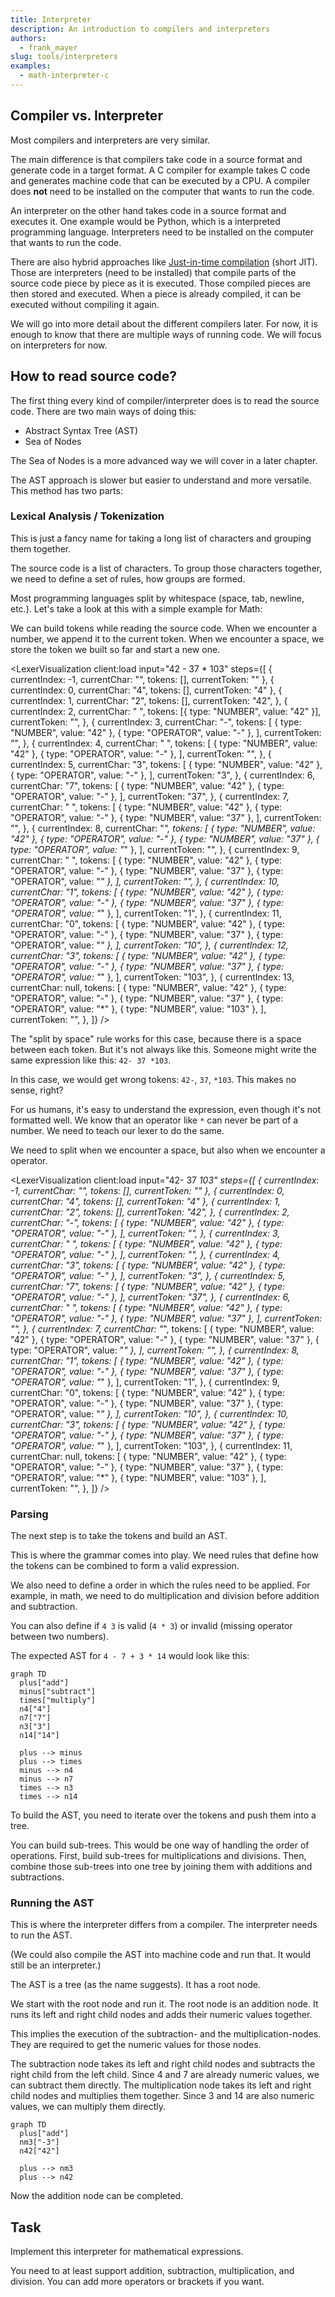 ```yaml
---
title: Interpreter
description: An introduction to compilers and interpreters
authors:
  - frank_mayer
slug: tools/interpreters
examples:
  - math-interpreter-c
---
```


## Compiler vs. Interpreter

Most compilers and interpreters are very similar.

The main difference is that compilers take code in a source format and generate code in a target format.
A C compiler for example takes C code and generates machine code that can be executed by a CPU.
A compiler does **not** need to be installed on the computer that wants to run the code.

An interpreter on the other hand takes code in a source format and executes it.
One example would be Python, which is a interpreted programming language.
Interpreters need to be installed on the computer that wants to run the code.

There are also hybrid approaches like [Just-in-time compilation](https://en.wikipedia.org/wiki/Just-in-time_compilation) (short JIT).
Those are interpreters (need to be installed) that compile parts of the source code piece by piece as it is executed.
Those compiled pieces are then stored and executed.
When a piece is already compiled, it can be executed without compiling it again.

We will go into more detail about the different compilers later.
For now, it is enough to know that there are multiple ways of running code.
We will focus on interpreters for now.

## How to read source code?

The first thing every kind of compiler/interpreter does is to read the source code.
There are two main ways of doing this:

- Abstract Syntax Tree (AST)
- Sea of Nodes

The Sea of Nodes is a more advanced way we will cover in a later chapter.

The AST approach is slower but easier to understand and more versatile.
This method has two parts:

### Lexical Analysis / Tokenization

This is just a fancy name for taking a long list of characters and grouping them together.

The source code is a list of characters.
To group those characters together, we need to define a set of rules, how groups are formed.

Most programming languages split by whitespace (space, tab, newline, etc.).
Let's take a look at this with a simple example for Math:


We can build tokens while reading the source code.
When we encounter a number, we append it to the current token.
When we encounter a space, we store the token we built so far and start a new one.

<LexerVisualization
	client:load
	input="42 - 37 * 103"
	steps={[
		{ currentIndex: -1, currentChar: "", tokens: [], currentToken: "" },
		{ currentIndex: 0, currentChar: "4", tokens: [], currentToken: "4" },
		{
			currentIndex: 1,
			currentChar: "2",
			tokens: [],
			currentToken: "42",
		},
		{
			currentIndex: 2,
			currentChar: " ",
			tokens: [{ type: "NUMBER", value: "42" }],
			currentToken: "",
		},
		{
			currentIndex: 3,
			currentChar: "-",
			tokens: [
				{ type: "NUMBER", value: "42" },
				{ type: "OPERATOR", value: "-" },
			],
			currentToken: "",
		},
		{
			currentIndex: 4,
			currentChar: " ",
			tokens: [
				{ type: "NUMBER", value: "42" },
				{ type: "OPERATOR", value: "-" },
			],
			currentToken: "",
		},
		{
			currentIndex: 5,
			currentChar: "3",
			tokens: [
				{ type: "NUMBER", value: "42" },
				{ type: "OPERATOR", value: "-" },
			],
			currentToken: "3",
		},
		{
			currentIndex: 6,
			currentChar: "7",
			tokens: [
				{ type: "NUMBER", value: "42" },
				{ type: "OPERATOR", value: "-" },
			],
			currentToken: "37",
		},
		{
			currentIndex: 7,
			currentChar: " ",
			tokens: [
				{ type: "NUMBER", value: "42" },
				{ type: "OPERATOR", value: "-" },
				{ type: "NUMBER", value: "37" },
			],
			currentToken: "",
		},
		{
			currentIndex: 8,
			currentChar: "*",
			tokens: [
				{ type: "NUMBER", value: "42" },
				{ type: "OPERATOR", value: "-" },
				{ type: "NUMBER", value: "37" },
				{ type: "OPERATOR", value: "*" },
			],
			currentToken: "",
		},
		{
			currentIndex: 9,
			currentChar: " ",
			tokens: [
				{ type: "NUMBER", value: "42" },
				{ type: "OPERATOR", value: "-" },
				{ type: "NUMBER", value: "37" },
				{ type: "OPERATOR", value: "*" },
			],
			currentToken: "",
		},
		{
			currentIndex: 10,
			currentChar: "1",
			tokens: [
				{ type: "NUMBER", value: "42" },
				{ type: "OPERATOR", value: "-" },
				{ type: "NUMBER", value: "37" },
				{ type: "OPERATOR", value: "*" },
			],
			currentToken: "1",
		},
		{
			currentIndex: 11,
			currentChar: "0",
			tokens: [
				{ type: "NUMBER", value: "42" },
				{ type: "OPERATOR", value: "-" },
				{ type: "NUMBER", value: "37" },
				{ type: "OPERATOR", value: "*" },
			],
			currentToken: "10",
		},
		{
			currentIndex: 12,
			currentChar: "3",
			tokens: [
				{ type: "NUMBER", value: "42" },
				{ type: "OPERATOR", value: "-" },
				{ type: "NUMBER", value: "37" },
				{ type: "OPERATOR", value: "*" },
			],
			currentToken: "103",
		},
		{
			currentIndex: 13,
			currentChar: null,
			tokens: [
				{ type: "NUMBER", value: "42" },
				{ type: "OPERATOR", value: "-" },
				{ type: "NUMBER", value: "37" },
				{ type: "OPERATOR", value: "*" },
				{ type: "NUMBER", value: "103" },
			],
			currentToken: "",
		},
	]}
/>

The "split by space" rule works for this case, because there is a space between each token.
But it's not always like this.
Someone might write the same expression like this: `42- 37 *103`.

In this case, we would get wrong tokens: `42-`, `37`, `*103`.
This makes no sense, right?

For us humans, it's easy to understand the expression, even though it's not formatted well.
We know that an operator like `*` can never be part of a number.
We need to teach our lexer to do the same.

We need to split when we encounter a space, but also when we encounter a operator.

<LexerVisualization
	client:load
	input="42- 37 *103"
	steps={[
		{ currentIndex: -1, currentChar: "", tokens: [], currentToken: "" },
		{ currentIndex: 0, currentChar: "4", tokens: [], currentToken: "4" },
		{
			currentIndex: 1,
			currentChar: "2",
			tokens: [],
			currentToken: "42",
		},
		{
			currentIndex: 2,
			currentChar: "-",
			tokens: [
				{ type: "NUMBER", value: "42" },
				{ type: "OPERATOR", value: "-" },
			],
			currentToken: "",
		},
		{
			currentIndex: 3,
			currentChar: " ",
			tokens: [
				{ type: "NUMBER", value: "42" },
				{ type: "OPERATOR", value: "-" },
			],
			currentToken: "",
		},
		{
			currentIndex: 4,
			currentChar: "3",
			tokens: [
				{ type: "NUMBER", value: "42" },
				{ type: "OPERATOR", value: "-" },
			],
			currentToken: "3",
		},
		{
			currentIndex: 5,
			currentChar: "7",
			tokens: [
				{ type: "NUMBER", value: "42" },
				{ type: "OPERATOR", value: "-" },
			],
			currentToken: "37",
		},
		{
			currentIndex: 6,
			currentChar: " ",
			tokens: [
				{ type: "NUMBER", value: "42" },
				{ type: "OPERATOR", value: "-" },
				{ type: "NUMBER", value: "37" },
			],
			currentToken: "",
		},
		{
			currentIndex: 7,
			currentChar: "*",
			tokens: [
				{ type: "NUMBER", value: "42" },
				{ type: "OPERATOR", value: "-" },
				{ type: "NUMBER", value: "37" },
				{ type: "OPERATOR", value: "*" },
			],
			currentToken: "",
		},
		{
			currentIndex: 8,
			currentChar: "1",
			tokens: [
				{ type: "NUMBER", value: "42" },
				{ type: "OPERATOR", value: "-" },
				{ type: "NUMBER", value: "37" },
				{ type: "OPERATOR", value: "*" },
			],
			currentToken: "1",
		},
		{
			currentIndex: 9,
			currentChar: "0",
			tokens: [
				{ type: "NUMBER", value: "42" },
				{ type: "OPERATOR", value: "-" },
				{ type: "NUMBER", value: "37" },
				{ type: "OPERATOR", value: "*" },
			],
			currentToken: "10",
		},
		{
			currentIndex: 10,
			currentChar: "3",
			tokens: [
				{ type: "NUMBER", value: "42" },
				{ type: "OPERATOR", value: "-" },
				{ type: "NUMBER", value: "37" },
				{ type: "OPERATOR", value: "*" },
			],
			currentToken: "103",
		},
		{
			currentIndex: 11,
			currentChar: null,
			tokens: [
				{ type: "NUMBER", value: "42" },
				{ type: "OPERATOR", value: "-" },
				{ type: "NUMBER", value: "37" },
				{ type: "OPERATOR", value: "*" },
				{ type: "NUMBER", value: "103" },
			],
			currentToken: "",
		},
	]}
/>

### Parsing

The next step is to take the tokens and build an AST.

This is where the grammar comes into play.
We need rules that define how the tokens can be combined to form a valid expression.

We also need to define a order in which the rules need to be applied.
For example, in math, we need to do multiplication and division before addition and subtraction.

You can also define if `4 3` is valid (`4 * 3`) or invalid (missing operator between two numbers).

The expected AST for `4 - 7 + 3 * 14` would look like this:

```mermaid
graph TD
  plus["add"]
  minus["subtract"]
  times["multiply"]
  n4["4"]
  n7["7"]
  n3["3"]
  n14["14"]

  plus --> minus
  plus --> times
  minus --> n4
  minus --> n7
  times --> n3
  times --> n14
```

To build the AST, you need to iterate over the tokens and push them into a tree.

You can build sub-trees.
This would be one way of handling the order of operations.
First, build sub-trees for multiplications and divisions.
Then, combine those sub-trees into one tree by joining them with additions and subtractions.

### Running the AST

This is where the interpreter differs from a compiler.
The interpreter needs to run the AST.

(We could also compile the AST into machine code and run that. It would still be an interpreter.)

The AST is a tree (as the name suggests).
It has a root node.

We start with the root node and run it.
The root node is an addition node.
It runs its left and right child nodes and adds their numeric values together.

This implies the execution of the subtraction- and the multiplication-nodes.
They are required to get the numeric values for those nodes.

The subtraction node takes its left and right child nodes and subtracts the right child from the left child.
Since 4 and 7 are already numeric values, we can subtract them directly.
The multiplication node takes its left and right child nodes and multiplies them together.
Since 3 and 14 are also numeric values, we can multiply them directly.

```mermaid
graph TD
  plus["add"]
  nm3["-3"]
  n42["42"]

  plus --> nm3
  plus --> n42
```

Now the addition node can be completed.

## Task

Implement this interpreter for mathematical expressions.

You need to at least support addition, subtraction, multiplication, and division.
You can add more operators or brackets if you want.

